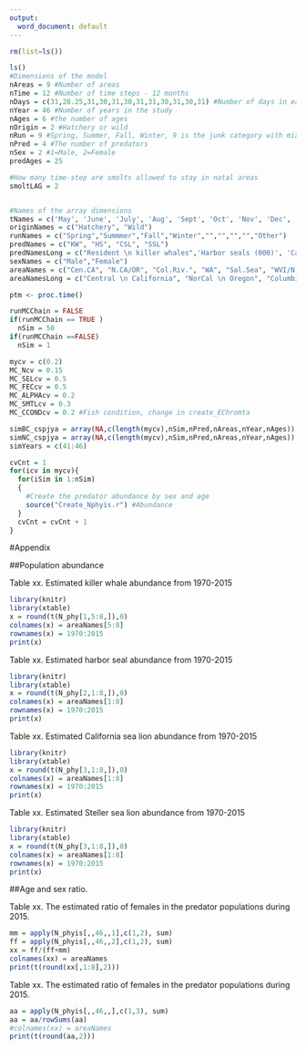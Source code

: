 ```yaml
---
output:
  word_document: default
---
```

<STYLE TYPE="text/css">
<!--
  td{
    font-family: Arial; 
    font-size: 4pt;
    padding:0px;
    cellpadding="0";
    cellspacing="0"
  }
  th {
    font-family: Arial; 
    font-size: 4pt;
    height: 20px;
    font-weight: bold;
    text-align: right;
    background-color: #ccccff;
  }
  table { 
    border-spacing: 0px;
    border-collapse: collapse;
  }
--->
</STYLE>

```r
rm(list=ls())

ls()
#Dimensions of the model
nAreas = 9 #Number of areas
nTime = 12 #Number of time steps - 12 months
nDays = c(31,28.25,31,30,31,30,31,31,30,31,30,31) #Number of days in each time-step (i.e., month)
nYear = 46 #Number of years in the study
nAges = 6 #the number of ages
nOrigin = 2 #Hatchery or wild 
nRun = 9 #Spring, Summer, Fall, Winter, 9 is the junk category with mixed runs and unknowns
nPred = 4 #The number of predators
nSex = 2 #1=Male, 2=Female
predAges = 25

#How many time-step are smolts allowed to stay in natal areas
smoltLAG = 2


#Names of the array dimensions
tNames = c('May', 'June', 'July', 'Aug', 'Sept', 'Oct', 'Nov', 'Dec', 'Jan', 'Feb', 'Mar','Apr')
originNames = c("Hatchery", "Wild")
runNames = c("Spring","Summmer","Fall","Winter","","","","","Other")
predNames = c("KW", "HS", "CSL", "SSL")
predNamesLong = c("Resident \n killer whales",'Harbor seals (000)', 'California \n sea lions (000)', 'Steller \n sea lions (000)')
sexNames = c("Male","Female")
areaNames = c("Cen.CA", "N.CA/OR", "Col.Riv.", "WA", "Sal.Sea", "WVI/N.BC", "SEAK", "WAK", "Bk.Box")
areaNamesLong = c("Central \n California", "NorCal \n Oregon", "Columbia \n River", "Washington", "Salish Sea", "WCVI \n NorBC", "Southeast \n Alaska", "Western \n Alaska", "Black box")

ptm <- proc.time()

runMCChain = FALSE
if(runMCChain == TRUE )
  nSim = 50
if(runMCChain ==FALSE)
  nSim = 1

mycv = c(0.2)
MC_Ncv = 0.15
MC_SELcv = 0.5
MC_FECcv = 0.5
MC_ALPHAcv = 0.2
MC_SMTLcv = 0.3
MC_CCONDcv = 0.2 #Fish condition, change in create_EChromta

simBC_cspjya = array(NA,c(length(mycv),nSim,nPred,nAreas,nYear,nAges))
simNC_cspjya = array(NA,c(length(mycv),nSim,nPred,nAreas,nYear,nAges))
simYears = c(41:46)

cvCnt = 1
for(icv in mycv){
  for(iSim in 1:nSim)
  {
    #Create the predator abundance by sex and age
    source("Create_Nphyis.r") #Abundance
  }
  cvCnt = cvCnt + 1
}  
```
#Appendix

##Population abundance

Table xx. Estimated killer whale abundance from 1970-2015
```r
library(knitr)
library(xtable)
x = round(t(N_phy[1,5:8,]),0)
colnames(x) = areaNames[5:8]
rownames(x) = 1970:2015
print(x)
```


Table xx. Estimated harbor seal abundance from 1970-2015
```r
library(knitr)
library(xtable)
x = round(t(N_phy[2,1:8,]),0)
colnames(x) = areaNames[1:8]
rownames(x) = 1970:2015
print(x)
```


Table xx. Estimated California sea lion abundance from 1970-2015
```r
library(knitr)
library(xtable)
x = round(t(N_phy[3,1:8,]),0)
colnames(x) = areaNames[1:8]
rownames(x) = 1970:2015
print(x)
```

Table xx. Estimated Steller sea lion abundance from 1970-2015
```r
library(knitr)
library(xtable)
x = round(t(N_phy[3,1:8,]),0)
colnames(x) = areaNames[1:8]
rownames(x) = 1970:2015
print(x)
```

##Age and sex ratio.

Table xx.  The estimated ratio of females in the predator populations during 2015.
```r
mm = apply(N_phyis[,,46,,1],c(1,2), sum)
ff = apply(N_phyis[,,46,,2],c(1,2), sum)
xx = ff/(ff+mm)
colnames(xx) = areaNames
print(t(round(xx[,1:8],2)))
```

Table xx.  The estimated ratio of females in the predator populations during 2015.
```r
aa = apply(N_phyis[,,46,,],c(1,3), sum)
aa = aa/rowSums(aa)
#colnames(xx) = areaNames
print(t(round(aa,2)))
```
